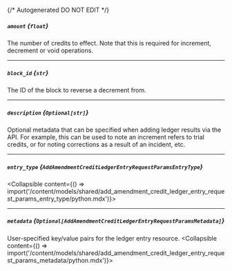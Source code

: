 {/* Autogenerated DO NOT EDIT  */}

##### `amount` *{`float`}*
The number of credits to effect. Note that this is required for increment, decrement or void operations.

---
##### `block_id` *{`str`}*
The ID of the block to reverse a decrement from.

---
##### `description` *{`Optional[str]`}*
Optional metadata that can be specified when adding ledger results via the API. For example, this can be used to note an increment refers to trial credits, or for noting corrections as a result of an incident, etc.

---
##### `entry_type` *{`AddAmendmentCreditLedgerEntryRequestParamsEntryType`}*
<Collapsible content={() => import('/content/models/shared/add_amendment_credit_ledger_entry_request_params_entry_type/python.mdx')}>
</Collapsible>

---
##### `metadata` *{`Optional[AddAmendmentCreditLedgerEntryRequestParamsMetadata]`}*
User-specified key/value pairs for the ledger entry resource.
<Collapsible content={() => import('/content/models/shared/add_amendment_credit_ledger_entry_request_params_metadata/python.mdx')}>
</Collapsible>

